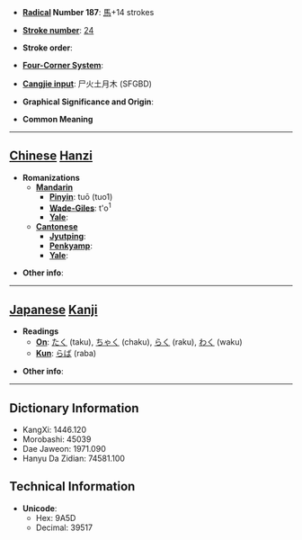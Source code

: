 * '''[[Wiktionary:Chinese radical index| Radical]] Number 187''': [[Wiktionary:Chinese radical index 馬|馬]]+14 strokes

* '''[[Wiktionary:Chinese total strokes index|Stroke number]]''': [[Wiktionary:Chinese total strokes index 24|24]]

* '''Stroke order''': 

* '''[[Wiktionary:Chinese four corner index|Four-Corner System]]''': 

* '''[[Wiktionary:Chinese Cangjie index|Cangjie input]]''': 尸火土月木 (SFGBD)

* '''Graphical Significance and Origin''': 

* '''Common Meaning'''

----

== [[Chinese]] [[Hanzi]] ==

* '''Romanizations'''
** '''[[Mandarin]]'''
*** '''[[Pinyin]]''': tuō (tuo1)
*** '''[[Wade-Giles]]''': t'o<sup>1</sup>
*** '''[[Yale]]''': 
** '''[[Cantonese]]'''
*** '''[[Jyutping]]''':
*** '''[[Penkyamp]]''': 
*** '''[[Yale]]''': 

* '''Other info''': 

----

== [[Japanese]] [[Kanji]] ==

* '''Readings'''
** '''[[On]]''': [[たく]] (taku), [[ちゃく]] (chaku), [[らく]] (raku), [[わく]] (waku)
** '''[[Kun]]''': [[らば]] (raba)

* '''Other info''':  

----

== Dictionary Information ==

* KangXi: 1446.120
* Morobashi: 45039
* Dae Jaweon: 1971.090
* Hanyu Da Zidian: 74581.100

== Technical Information ==

* '''Unicode''':
** Hex: 9A5D
** Decimal: 39517